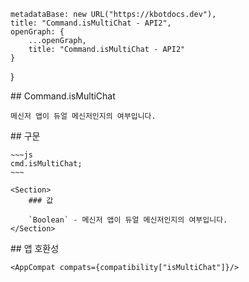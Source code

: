 
    metadataBase: new URL("https://kbotdocs.dev"),
    title: "Command.isMultiChat - API2",
    openGraph: {
        ...openGraph,
        title: "Command.isMultiChat - API2"
    }
}

<Section>
    ## Command.isMultiChat

    메신저 앱이 듀얼 메신저인지의 여부입니다.
</Section>
<Section>
    ## 구문

    ~~~js
    cmd.isMultiChat;
    ~~~

    <Section>
        ### 값

        `Boolean` - 메신저 앱이 듀얼 메신저인지의 여부입니다.
    </Section>
</Section>
<Section>
    ## 앱 호환성

    <AppCompat compats={compatibility["isMultiChat"]}/>
</Section>